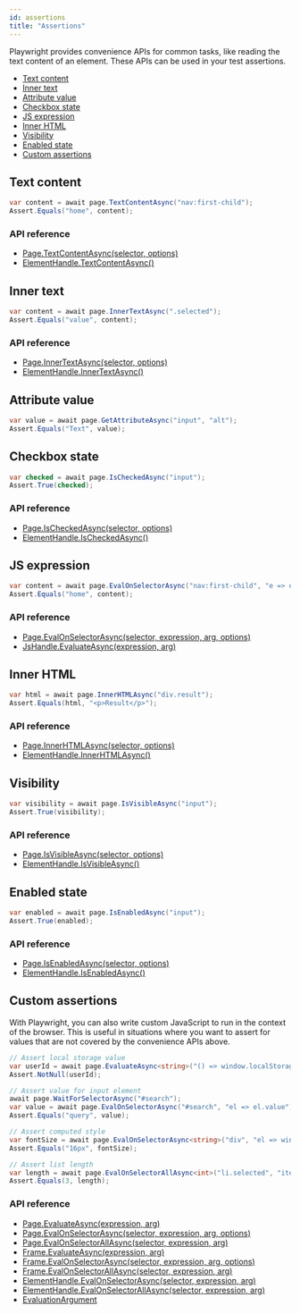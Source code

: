 ```yaml
---
id: assertions
title: "Assertions"
---
```


Playwright provides convenience APIs for common tasks, like reading the text content of an element. These APIs can be used in your test assertions.

- [Text content](#text-content)
- [Inner text](#inner-text)
- [Attribute value](#attribute-value)
- [Checkbox state](#checkbox-state)
- [JS expression](#js-expression)
- [Inner HTML](#inner-html)
- [Visibility](#visibility)
- [Enabled state](#enabled-state)
- [Custom assertions](#custom-assertions)

## Text content

```csharp
var content = await page.TextContentAsync("nav:first-child");
Assert.Equals("home", content);
```

### API reference
- [Page.TextContentAsync(selector, options)](./api/class-page.mdx#page-text-content)
- [ElementHandle.TextContentAsync()](./api/class-elementhandle.mdx#element-handle-text-content)

## Inner text

```csharp
var content = await page.InnerTextAsync(".selected");
Assert.Equals("value", content);
```

### API reference
- [Page.InnerTextAsync(selector, options)](./api/class-page.mdx#page-inner-text)
- [ElementHandle.InnerTextAsync()](./api/class-elementhandle.mdx#element-handle-inner-text)

## Attribute value

```csharp
var value = await page.GetAttributeAsync("input", "alt");
Assert.Equals("Text", value);
```

## Checkbox state

```csharp
var checked = await page.IsCheckedAsync("input");
Assert.True(checked);
```

### API reference
- [Page.IsCheckedAsync(selector, options)](./api/class-page.mdx#page-is-checked)
- [ElementHandle.IsCheckedAsync()](./api/class-elementhandle.mdx#element-handle-is-checked)

## JS expression

```csharp
var content = await page.EvalOnSelectorAsync("nav:first-child", "e => e.textContent");
Assert.Equals("home", content);
```

### API reference
- [Page.EvalOnSelectorAsync(selector, expression, arg, options)](./api/class-page.mdx#page-eval-on-selector)
- [JsHandle.EvaluateAsync(expression, arg)](./api/class-jshandle.mdx#js-handle-evaluate)

## Inner HTML

```csharp
var html = await page.InnerHTMLAsync("div.result");
Assert.Equals(html, "<p>Result</p>");
```

### API reference
- [Page.InnerHTMLAsync(selector, options)](./api/class-page.mdx#page-inner-html)
- [ElementHandle.InnerHTMLAsync()](./api/class-elementhandle.mdx#element-handle-inner-html)

## Visibility

```csharp
var visibility = await page.IsVisibleAsync("input");
Assert.True(visibility);
```

### API reference
- [Page.IsVisibleAsync(selector, options)](./api/class-page.mdx#page-is-visible)
- [ElementHandle.IsVisibleAsync()](./api/class-elementhandle.mdx#element-handle-is-visible)

## Enabled state

```csharp
var enabled = await page.IsEnabledAsync("input");
Assert.True(enabled);
```

### API reference
- [Page.IsEnabledAsync(selector, options)](./api/class-page.mdx#page-is-enabled)
- [ElementHandle.IsEnabledAsync()](./api/class-elementhandle.mdx#element-handle-is-enabled)

## Custom assertions

With Playwright, you can also write custom JavaScript to run in the context of the browser. This is useful in situations where you want to assert for values that are not covered by the convenience APIs above.

```csharp
// Assert local storage value
var userId = await page.EvaluateAsync<string>("() => window.localStorage.getItem('userId')");
Assert.NotNull(userId);

// Assert value for input element
await page.WaitForSelectorAsync("#search");
var value = await page.EvalOnSelectorAsync("#search", "el => el.value");
Assert.Equals("query", value);

// Assert computed style
var fontSize = await page.EvalOnSelectorAsync<string>("div", "el => window.getComputedStyle(el).fontSize");
Assert.Equals("16px", fontSize);

// Assert list length
var length = await page.EvalOnSelectorAllAsync<int>("li.selected", "items => items.length");
Assert.Equals(3, length);
```

### API reference
- [Page.EvaluateAsync(expression, arg)](./api/class-page.mdx#page-evaluate)
- [Page.EvalOnSelectorAsync(selector, expression, arg, options)](./api/class-page.mdx#page-eval-on-selector)
- [Page.EvalOnSelectorAllAsync(selector, expression, arg)](./api/class-page.mdx#page-eval-on-selector-all)
- [Frame.EvaluateAsync(expression, arg)](./api/class-frame.mdx#frame-evaluate)
- [Frame.EvalOnSelectorAsync(selector, expression, arg, options)](./api/class-frame.mdx#frame-eval-on-selector)
- [Frame.EvalOnSelectorAllAsync(selector, expression, arg)](./api/class-frame.mdx#frame-eval-on-selector-all)
- [ElementHandle.EvalOnSelectorAsync(selector, expression, arg)](./api/class-elementhandle.mdx#element-handle-eval-on-selector)
- [ElementHandle.EvalOnSelectorAllAsync(selector, expression, arg)](./api/class-elementhandle.mdx#element-handle-eval-on-selector-all)
- [EvaluationArgument]

[Accessibility]: ./api/class-accessibility.mdx "Accessibility"
[Browser]: ./api/class-browser.mdx "Browser"
[BrowserContext]: ./api/class-browsercontext.mdx "BrowserContext"
[BrowserType]: ./api/class-browsertype.mdx "BrowserType"
[ConsoleMessage]: ./api/class-consolemessage.mdx "ConsoleMessage"
[Dialog]: ./api/class-dialog.mdx "Dialog"
[Download]: ./api/class-download.mdx "Download"
[ElementHandle]: ./api/class-elementhandle.mdx "ElementHandle"
[FileChooser]: ./api/class-filechooser.mdx "FileChooser"
[Frame]: ./api/class-frame.mdx "Frame"
[Headers]: ./api/class-headers.mdx "Headers"
[JSHandle]: ./api/class-jshandle.mdx "JSHandle"
[Keyboard]: ./api/class-keyboard.mdx "Keyboard"
[Locator]: ./api/class-locator.mdx "Locator"
[Mouse]: ./api/class-mouse.mdx "Mouse"
[Page]: ./api/class-page.mdx "Page"
[Playwright]: ./api/class-playwright.mdx "Playwright"
[Request]: ./api/class-request.mdx "Request"
[Response]: ./api/class-response.mdx "Response"
[Route]: ./api/class-route.mdx "Route"
[Selectors]: ./api/class-selectors.mdx "Selectors"
[TimeoutError]: ./api/class-timeouterror.mdx "TimeoutError"
[Touchscreen]: ./api/class-touchscreen.mdx "Touchscreen"
[Tracing]: ./api/class-tracing.mdx "Tracing"
[Video]: ./api/class-video.mdx "Video"
[WebSocket]: ./api/class-websocket.mdx "WebSocket"
[WebSocketFrame]: ./api/class-websocketframe.mdx "WebSocketFrame"
[Worker]: ./api/class-worker.mdx "Worker"
[Element]: https://developer.mozilla.org/en-US/docs/Web/API/element "Element"
[EvaluationArgument]: ./core-concepts.mdx#evaluation-argument "EvaluationArgument"
[Promise]: https://developer.mozilla.org/en-US/docs/Web/JavaScript/Reference/Global_Objects/Promise "Promise"
[iterator]: https://developer.mozilla.org/en-US/docs/Web/JavaScript/Reference/Iteration_protocols "Iterator"
[origin]: https://developer.mozilla.org/en-US/docs/Glossary/Origin "Origin"
[selector]: https://developer.mozilla.org/en-US/docs/Web/CSS/CSS_Selectors "selector"
[Serializable]: https://developer.mozilla.org/en-US/docs/Web/JavaScript/Reference/Global_Objects/JSON/stringify#Description "Serializable"
[UIEvent.detail]: https://developer.mozilla.org/en-US/docs/Web/API/UIEvent/detail "UIEvent.detail"
[UnixTime]: https://en.wikipedia.org/wiki/Unix_time "Unix Time"
[xpath]: https://developer.mozilla.org/en-US/docs/Web/XPath "xpath"

[Array]: https://developer.mozilla.org/en-US/docs/Web/JavaScript/Reference/Global_Objects/Array "Array"
[boolean]: https://developer.mozilla.org/en-US/docs/Web/JavaScript/Data_structures#Boolean_type "Boolean"
[Buffer]: https://nodejs.org/api/buffer.html#buffer_class_buffer "Buffer"
[ChildProcess]: https://nodejs.org/api/child_process.html "ChildProcess"
[Error]: https://nodejs.org/api/errors.html#errors_class_error "Error"
[EventEmitter]: https://nodejs.org/api/events.html#events_class_eventemitter "EventEmitter"
[function]: https://developer.mozilla.org/en-US/docs/Web/JavaScript/Reference/Global_Objects/Function "Function"
[Map]: https://developer.mozilla.org/en-US/docs/Web/JavaScript/Reference/Global_Objects/Map "Map"
[null]: https://developer.mozilla.org/en-US/docs/Web/JavaScript/Reference/Global_Objects/null "null"
[number]: https://developer.mozilla.org/en-US/docs/Web/JavaScript/Data_structures#Number_type "Number"
[Object]: https://developer.mozilla.org/en-US/docs/Web/JavaScript/Reference/Global_Objects/Object "Object"
[Promise]: https://developer.mozilla.org/en-US/docs/Web/JavaScript/Reference/Global_Objects/Promise "Promise"
[Readable]: https://nodejs.org/api/stream.html#stream_class_stream_readable "Readable"
[RegExp]: https://developer.mozilla.org/en-US/docs/Web/JavaScript/Reference/Global_Objects/RegExp "RegExp"
[void]: https://developer.mozilla.org/en-US/docs/Web/JavaScript/Reference/Global_Objects/undefined "void"
[string]: https://developer.mozilla.org/en-US/docs/Web/JavaScript/Data_structures#String_type "string"
[URL]: https://nodejs.org/api/url.html "URL"

[Action]: https://docs.microsoft.com/en-us/dotnet/api/system.action-1?view=net-5.0 "Action"
[Func]: https://docs.microsoft.com/en-us/dotnet/api/system.func-2?view=net-5.0 "Func"
[IEnumerable]: https://docs.microsoft.com/en-us/dotnet/api/system.collections.ienumerable?view=net-5.0 "IEnumerable"
[TResult]: https://docs.microsoft.com/en-us/dotnet/api/system.threading.tasks.task-1?view=net-5.0 "TResult"

[all available image tags]: https://mcr.microsoft.com/v2/playwright/tags/list "all available image tags"
[Docker Hub]: https://hub.docker.com/_/microsoft-playwright "Docker Hub"
[Dockerfile.focal]: https://github.com/microsoft/playwright/blob/master/utils/docker/Dockerfile.focal "Dockerfile.focal"
